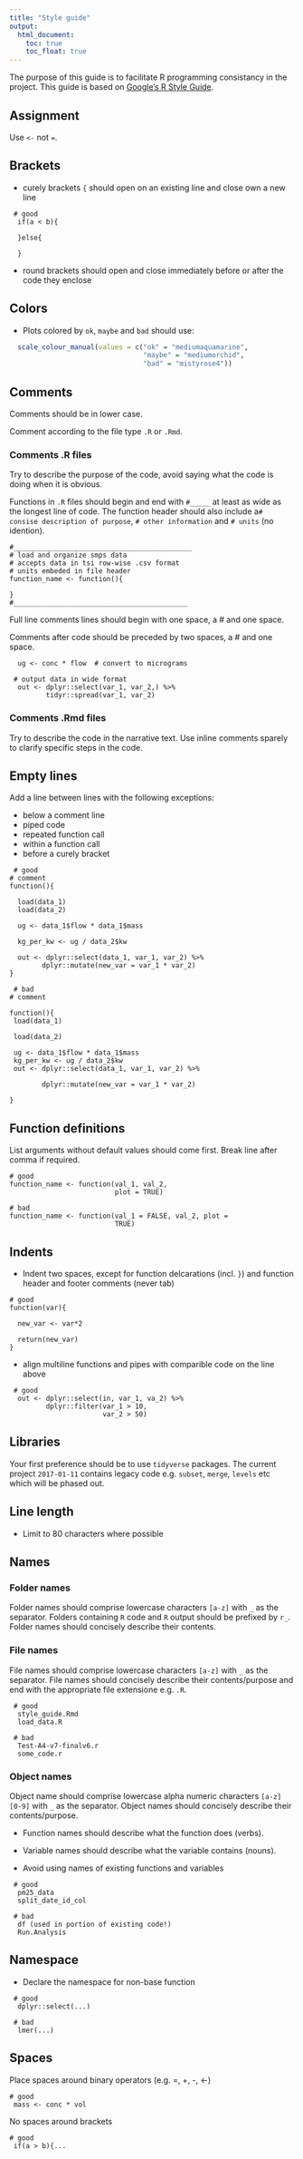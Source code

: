 ```yaml
---
title: "Style guide"
output:
  html_document:
    toc: true
    toc_float: true
---
```

 
The purpose of this guide is to facilitate R programming consistancy in the project. This guide is based on [Google's R Style Guide](https://google.github.io/styleguide/Rguide.xml).

## Assignment

Use `<-` not `=`.

## Brackets

* curely brackets `{` should open on an existing line and close own a new line

```
 # good
  if(a < b){
 
  }else{

  }
```

* round brackets should open and close immediately before or after the code they enclose 

## Colors

* Plots colored by `ok`, `maybe` and `bad` should use:
```r
  scale_colour_manual(values = c("ok" = "mediumaquamarine",
                                 "maybe" = "mediumorchid",
                                 "bad" = "mistyrose4"))
```

## Comments

Comments should be in lower case.

Comment according to the file type `.R` or `.Rmd`.

### Comments .R files

Try to describe the purpose of the code, avoid saying what the code is doing when it is obvious. 

Functions in `.R` files should begin and end with `#_____` at least as wide as the longest line of code. The function header should also include a`# consise description of purpose`, `# other information` and `# units` (no idention).

```
#____________________________________________
# load and organize smps data
# accepts data in tsi row-wise .csv format
# units embeded in file header
function_name <- function(){

}
#___________________________________________
```

Full line comments lines should begin with one space, a # and one space.

Comments after code should be preceded by two spaces, a # and one space.

```
  ug <- conc * flow  # convert to micrograms
  
 # output data in wide format
  out <- dplyr::select(var_1, var_2,) %>%
         tidyr::spread(var_1, var_2)
```

### Comments .Rmd files

Try to describe the code in the narrative text. Use inline comments sparely to clarify specific steps in the code.

## Empty lines

Add a line between lines with the following exceptions:

* below a comment line
* piped code
* repeated function call
* within a function call
* before a curely bracket

```
 # good
# comment
function(){

  load(data_1)
  load(data_2)
 
  ug <- data_1$flow * data_1$mass
 
  kg_per_kw <- ug / data_2$kw
 
  out <- dplyr::select(data_1, var_1, var_2) %>%
        dplyr::mutate(new_var = var_1 * var_2)
}

 # bad
# comment

function(){
 load(data_1)

 load(data_2)

 ug <- data_1$flow * data_1$mass
 kg_per_kw <- ug / data_2$kw
 out <- dplyr::select(data_1, var_1, var_2) %>%

        dplyr::mutate(new_var = var_1 * var_2)

}
```

## Function definitions

List arguments without default values should come first. Break line after comma if required.

```
# good
function_name <- function(val_1, val_2,
                          plot = TRUE)
                  
# bad
function_name <- function(val_1 = FALSE, val_2, plot =
                          TRUE)                      
```

## Indents

* Indent two spaces, except for function delcarations (incl. `}`) and function header and footer comments (never tab)

```
# good
function(var){
  
  new_var <- var*2
  
  return(new_var)
}

```

* align multiline functions and pipes with comparible code on the line above

```
 # good
  out <- dplyr::select(in, var_1, va_2) %>%
         dplyr::filter(var_1 > 10,
                       var_2 > 50)
```

## Libraries

Your first preference should be to use `tidyverse` packages. The current project `2017-01-11` contains legacy code e.g. `subset`, `merge`, `levels` etc which will be phased out.

## Line length

* Limit to 80 characters where possible

## Names

### Folder names

Folder names should comprise lowercase characters `[a-z]` with `_` as the separator. Folders containing `R` code and `R` output should be prefixed by `r_`. Folder names should concisely describe their contents.

### File names

File names should comprise lowercase characters `[a-z]` with `_` as the separator. File names should concisely describe their contents/purpose and end with the appropriate file extensione e.g. `.R`.

```
 # good
  style_guide.Rmd
  load_data.R

 # bad
  Test-A4-v7-finalv6.r
  some_code.r
```

### Object names

Object name should comprise lowercase alpha numeric characters `[a-z] [0-9]` with `_` as the separator. Object names should concisely describe their contents/purpose. 

* Function names should describe what the function does (verbs).

* Variable names should describe what the variable contains (nouns).

* Avoid using names of existing functions and variables

```
 # good
  pm25_data
  split_date_id_col

 # bad
  df (used in portion of existing code!)
  Run.Analysis
```

## Namespace

* Declare the namespace for non-base function

```
 # good
  dplyr::select(...)
  
 # bad
  lmer(...)
```

## Spaces

Place spaces around binary operators (e.g. =, +, -, <-)

```
# good
 mass <- conc * vol
```

No spaces around brackets

```
# good
 if(a > b){...
```
